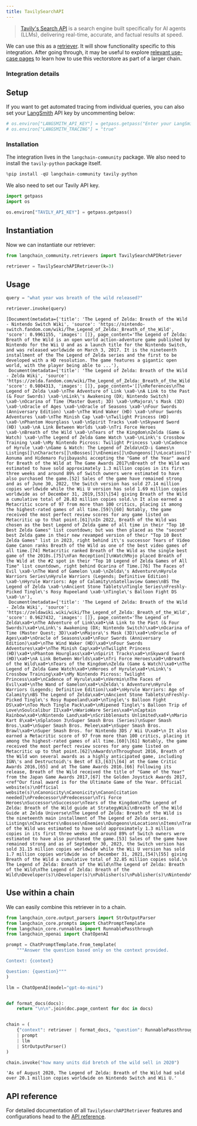 ```yaml
---
title: TavilySearchAPI
---
```


>[Tavily's Search API](https://tavily.com) is a search engine built specifically for AI agents (LLMs), delivering real-time, accurate, and factual results at speed.

We can use this as a [retriever](/docs/how_to#retrievers). It will show functionality specific to this integration. After going through, it may be useful to explore [relevant use-case pages](/docs/how_to#qa-with-rag) to learn how to use this vectorstore as part of a larger chain.

### Integration details

<ItemTable category="external_retrievers" item="TavilySearchAPIRetriever" />

## Setup

If you want to get automated tracing from individual queries, you can also set your [LangSmith](https://docs.smith.langchain.com/) API key by uncommenting below:

```python
# os.environ["LANGSMITH_API_KEY"] = getpass.getpass("Enter your LangSmith API key: ")
# os.environ["LANGSMITH_TRACING"] = "true"
```

### Installation

The integration lives in the `langchain-community` package. We also need to install the `tavily-python` package itself.

```python
%pip install -qU langchain-community tavily-python
```

We also need to set our Tavily API key.

```python
import getpass
import os

os.environ["TAVILY_API_KEY"] = getpass.getpass()
```

## Instantiation

Now we can instantiate our retriever:

```python
from langchain_community.retrievers import TavilySearchAPIRetriever

retriever = TavilySearchAPIRetriever(k=3)
```

## Usage

```python
query = "what year was breath of the wild released?"

retriever.invoke(query)
```

```output
[Document(metadata={'title': 'The Legend of Zelda: Breath of the Wild - Nintendo Switch Wiki', 'source': 'https://nintendo-switch.fandom.com/wiki/The_Legend_of_Zelda:_Breath_of_the_Wild', 'score': 0.9961155, 'images': []}, page_content='The Legend of Zelda: Breath of the Wild is an open world action-adventure game published by Nintendo for the Wii U and as a launch title for the Nintendo Switch, and was released worldwide on March 3, 2017. It is the nineteenth installment of the The Legend of Zelda series and the first to be developed with a HD resolution. The game features a gigantic open world, with the player being able to ...'),
 Document(metadata={'title': 'The Legend of Zelda: Breath of the Wild - Zelda Wiki', 'source': 'https://zelda.fandom.com/wiki/The_Legend_of_Zelda:_Breath_of_the_Wild', 'score': 0.9804313, 'images': []}, page_content='[]\nReferences\nThe Legend of Zelda \xa0·\nThe Adventure of Link \xa0·\nA Link to the Past (& Four Swords) \xa0·\nLink\'s Awakening (DX; Nintendo Switch) \xa0·\nOcarina of Time (Master Quest; 3D) \xa0·\nMajora\'s Mask (3D) \xa0·\nOracle of Ages \xa0·\nOracle of Seasons \xa0·\nFour Swords (Anniversary Edition) \xa0·\nThe Wind Waker (HD) \xa0·\nFour Swords Adventures \xa0·\nThe Minish Cap \xa0·\nTwilight Princess (HD) \xa0·\nPhantom Hourglass \xa0·\nSpirit Tracks \xa0·\nSkyward Sword (HD) \xa0·\nA Link Between Worlds \xa0·\nTri Force Heroes \xa0·\nBreath of the Wild \xa0·\nTears of the Kingdom\nZelda (Game & Watch) \xa0·\nThe Legend of Zelda Game Watch \xa0·\nLink\'s Crossbow Training \xa0·\nMy Nintendo Picross: Twilight Princess \xa0·\nCadence of Hyrule \xa0·\nGame & Watch: The Legend of Zelda\nCD-i Games\n Listings[]\nCharacters[]\nBosses[]\nEnemies[]\nDungeons[]\nLocations[]\nItems[]\nTranslations[]\nCredits[]\nReception[]\nSales[]\nEiji Aonuma and Hidemaro Fujibayashi accepting the "Game of the Year" award for Breath of the Wild at The Game Awards 2017\nBreath of the Wild was estimated to have sold approximately 1.3 million copies in its first three weeks and around 89% of Switch owners were estimated to have also purchased the game.[52] Sales of the game have remained strong and as of June 30, 2022, the Switch version has sold 27.14 million copies worldwide while the Wii U version has sold 1.69 million copies worldwide as of December 31, 2019,[53]\[54] giving Breath of the Wild a cumulative total of 28.83 million copies sold.\n It also earned a Metacritic score of 97 from more than 100 critics, placing it among the highest-rated games of all time.[59]\[60] Notably, the game received the most perfect review scores for any game listed on Metacritic up to that point.[61]\nIn 2022, Breath of the Wild was chosen as the best Legend of Zelda game of all time in their "Top 10 Best Zelda Games" list countdown; but was then placed as the "second" best Zelda game in their new revamped version of their "Top 10 Best Zelda Games" list in 2023, right behind it\'s successor Tears of Video Game Canon ranks Breath of the Wild as one of the best video games of all time.[74] Metacritic ranked Breath of the Wild as the single best game of the 2010s.[75]\nFan Reception[]\nWatchMojo placed Breath of the Wild at the #2 spot in their "Top 10 Legend of Zelda Games of All Time" list countdown, right behind Ocarina of Time.[76] The Faces of Evil \xa0·\nThe Wand of Gamelon \xa0·\nZelda\'s Adventure\nHyrule Warriors Series\nHyrule Warriors (Legends; Definitive Edition) \xa0·\nHyrule Warriors: Age of Calamity\nSatellaview Games\nBS The Legend of Zelda \xa0·\nAncient Stone Tablets\nTingle Series\nFreshly-Picked Tingle\'s Rosy Rupeeland \xa0·\nTingle\'s Balloon Fight DS \xa0·\n'),
 Document(metadata={'title': 'The Legend of Zelda: Breath of the Wild - Zelda Wiki', 'source': 'https://zeldawiki.wiki/wiki/The_Legend_of_Zelda:_Breath_of_the_Wild', 'score': 0.9627432, 'images': []}, page_content='The Legend of Zelda\xa0•\nThe Adventure of Link\xa0•\nA Link to the Past (& Four Swords)\xa0•\nLink\'s Awakening (DX; Nintendo Switch)\xa0•\nOcarina of Time (Master Quest; 3D)\xa0•\nMajora\'s Mask (3D)\xa0•\nOracle of Ages\xa0•\nOracle of Seasons\xa0•\nFour Swords (Anniversary Edition)\xa0•\nThe Wind Waker (HD)\xa0•\nFour Swords Adventures\xa0•\nThe Minish Cap\xa0•\nTwilight Princess (HD)\xa0•\nPhantom Hourglass\xa0•\nSpirit Tracks\xa0•\nSkyward Sword (HD)\xa0•\nA Link Between Worlds\xa0•\nTri Force Heroes\xa0•\nBreath of the Wild\xa0•\nTears of the Kingdom\nZelda (Game & Watch)\xa0•\nThe Legend of Zelda Game Watch\xa0•\nHeroes of Hyrule\xa0•\nLink\'s Crossbow Training\xa0•\nMy Nintendo Picross: Twilight Princess\xa0•\nCadence of Hyrule\xa0•\nVermin\nThe Faces of Evil\xa0•\nThe Wand of Gamelon\xa0•\nZelda\'s Adventure\nHyrule Warriors (Legends; Definitive Edition)\xa0•\nHyrule Warriors: Age of Calamity\nBS The Legend of Zelda\xa0•\nAncient Stone Tablets\nFreshly-Picked Tingle\'s Rosy Rupeeland\xa0•\nTingle\'s Balloon Fight DS\xa0•\nToo Much Tingle Pack\xa0•\nRipened Tingle\'s Balloon Trip of Love\nSoulcalibur II\xa0•\nWarioWare Series\xa0•\nCaptain Rainbow\xa0•\nNintendo Land\xa0•\nScribblenauts Unlimited\xa0•\nMario Kart 8\xa0•\nSplatoon 3\nSuper Smash Bros (Series)\nSuper Smash Bros.\xa0•\nSuper Smash Bros. Melee\xa0•\nSuper Smash Bros. Brawl\xa0•\nSuper Smash Bros. for Nintendo 3DS / Wii U\xa0•\n It also earned a Metacritic score of 97 from more than 100 critics, placing it among the highest-rated games of all time.[60]\[61] Notably, the game received the most perfect review scores for any game listed on Metacritic up to that point.[62]\nAwards\nThroughout 2016, Breath of the Wild won several awards as a highly anticipated game, including IGN\'s and Destructoid\'s Best of E3,[63]\[64] at the Game Critic Awards 2016,[65] and at The Game Awards 2016.[66] Following its release, Breath of the Wild received the title of "Game of the Year" from the Japan Game Awards 2017,[67] the Golden Joystick Awards 2017,<ref"Our final award is for the Ultimate Game of the Year. Official website(s)\nOfficial website(s)\nCanonicity\nCanonicity\nCanon[citation needed]\nPredecessor\nPredecessor\nTri Force Heroes\nSuccessor\nSuccessor\nTears of the Kingdom\nThe Legend of Zelda: Breath of the Wild guide at StrategyWiki\nBreath of the Wild Guide at Zelda Universe\nThe Legend of Zelda: Breath of the Wild is the nineteenth main installment of The Legend of Zelda series. Listings\nCharacters\nBosses\nEnemies\nDungeons\nLocations\nItems\nTranslations\nCredits\nReception\nSales\nBreath of the Wild was estimated to have sold approximately 1.3 million copies in its first three weeks and around 89% of Switch owners were estimated to have also purchased the game.[53] Sales of the game have remained strong and as of September 30, 2023, the Switch version has sold 31.15 million copies worldwide while the Wii U version has sold 1.7 million copies worldwide as of December 31, 2021,[54]\[55] giving Breath of the Wild a cumulative total of 32.85 million copies sold.\n The Legend of Zelda: Breath of the Wild\nThe Legend of Zelda: Breath of the Wild\nThe Legend of Zelda: Breath of the Wild\nDeveloper(s)\nDeveloper(s)\nPublisher(s)\nPublisher(s)\nNintendo\nDesigner(s)\nDesigner(s)\n')]
```

## Use within a chain

We can easily combine this retriever in to a chain.

```python
from langchain_core.output_parsers import StrOutputParser
from langchain_core.prompts import ChatPromptTemplate
from langchain_core.runnables import RunnablePassthrough
from langchain_openai import ChatOpenAI

prompt = ChatPromptTemplate.from_template(
    """Answer the question based only on the context provided.

Context: {context}

Question: {question}"""
)

llm = ChatOpenAI(model="gpt-4o-mini")


def format_docs(docs):
    return "\n\n".join(doc.page_content for doc in docs)


chain = (
    {"context": retriever | format_docs, "question": RunnablePassthrough()}
    | prompt
    | llm
    | StrOutputParser()
)
```

```python
chain.invoke("how many units did bretch of the wild sell in 2020")
```

```output
'As of August 2020, The Legend of Zelda: Breath of the Wild had sold over 20.1 million copies worldwide on Nintendo Switch and Wii U.'
```

## API reference

For detailed documentation of all `TavilySearchAPIRetriever` features and configurations head to the [API reference](https://python.langchain.com/api_reference/community/retrievers/langchain_community.retrievers.tavily_search_api.TavilySearchAPIRetriever.html).
